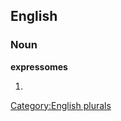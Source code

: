 ==English==

===Noun===
'''expressomes'''

# {{plural of|[[expressome]]}}

[[Category:English plurals]]